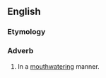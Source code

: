 {{also|mouth-wateringly}}

==English==

===Etymology===
{{suffix|en|mouthwatering|ly}}

===Adverb===
{{en-adv}}

# In a [[mouthwatering]] manner.